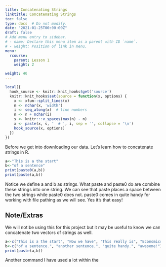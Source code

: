 ```yaml
---
title: Concatenating Strings
linktitle: Concatenating Strings
toc: false
type: docs  # Do not modify.
date: "2021-01-25T00:00:00Z"
draft: false
# Add menu entry to sidebar.
# - name: Declare this menu item as a parent with ID `name`.
# - weight: Position of link in menu.
menu:
  rcourse:
    parent: Lesson 1
    weight: 2

weight: 40
---
```


```r
local({
  hook_source <- knitr::knit_hooks$get('source')
  knitr::knit_hooks$set(source = function(x, options) {
    x <- xfun::split_lines(x)
    n <- nchar(x, 'width')
    i <- seq_along(x)  # line numbers
    n <- n + nchar(i)
    s <- knitr:::v_spaces(max(n) - n)
    x <- paste(x, s, '  # ', i, sep = '', collapse = '\n')
    hook_source(x, options)
  })
})
```


Before we get into downloading our data. Let's learn how to concatenate strings in R.

```r
a<-"This is a the start"
b<-"of a sentence"
print(paste0(a,b))
print(paste(a,b))
```
Notice we define a and b as strings. What paste and paste0 do are combine these strings into one string. We can see that paste places a space between the two strings while paste0 does not. paste0 comes in quite handy for working with file pathing as we will see. Yes it's that easy! 

## Note/Extras

We will not be using this for this project but it may be useful to know we can concatenate two vectors of strings as well. 
```r
a<-c("This is a the start", "Now we have", "This really is", "Economics is")
b<-c("of a sentence.", "another sentence.", "quite handy.", "awesome!")
print(paste(a,b))
```

Another command I have used a lot within the 